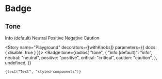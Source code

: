 
<Meta title="MDX|Badge" component={Badge} />

# Badge

<Props of={Badge} exclude="theme" />

## Tone

<Preview>
  <Story name="Tone">
    <Stack gap={3}>
      <Badge>Info (default)</Badge>
      <Badge tone="neutral" ml={2}>
        Neutral
      </Badge>
      <Badge tone="positive" ml={2}>
        Positive
      </Badge>
      <Badge tone="critical" ml={2}>
        Negative
      </Badge>
      <Badge tone="caution" ml={2}>
        Caution
      </Badge>
    </Stack>
  </Story>
</Preview>

<Story name="Playground" decorators={[withKnobs]} parameters={{ docs: { disable: true } }}>
  <Badge
    tone={radios(
      "tone",
      {
        "info (default)": "info",
        neutral: "neutral",
        positive: "positive",
        critical: "critical",
        caution: "caution",
      },
      undefined,
    )}
  >
    {text("Text", "styled-components")}
  </Badge>
</Story>

